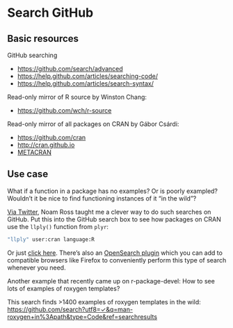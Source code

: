 # Search GitHub {#search}

## Basic resources

GitHub searching

  * <https://github.com/search/advanced>
  * <https://help.github.com/articles/searching-code/>
  * <https://help.github.com/articles/search-syntax/>
  
Read-only mirror of R source by Winston Chang:
 
  * <https://github.com/wch/r-source>

Read-only mirror of all packages on CRAN by Gábor Csárdi:

  * <https://github.com/cran>
  * <http://cran.github.io>
  * [METACRAN](http://www.r-pkg.org)

## Use case

What if a function in a package has no examples? Or is poorly exampled? Wouldn't it be nice to find functioning instances of it "in the wild"?

[Via Twitter](https://twitter.com/noamross/status/563422536633839617), Noam Ross taught me a clever way to do such searches on GitHub. Put this into the GitHub search box to see how packages on CRAN use the `llply()` function from `plyr`:

``` bash
"llply" user:cran language:R
```

Or just [click here](https://github.com/search?l=r&q=%22llply%22+user%3Acran+language%3AR&ref=searchresults&type=Code&utf8=✓). There's also an [OpenSearch plugin](https://salim_b.gitlab.io/opensearch_plugins/github-r-cran/) which you can add to compatible browsers like Firefox to conveniently perform this type of search whenever you need.

Another example that recently came up on r-package-devel: How to see lots of examples of roxygen templates?

This search finds >1400 examples of roxygen templates in the wild:  
<https://github.com/search?utf8=✓&q=man-roxygen+in%3Apath&type=Code&ref=searchresults>
